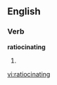 
==English==

===Verb===
'''ratiocinating'''

# {{present participle of|[[ratiocinate]]}}

[[vi:ratiocinating]]